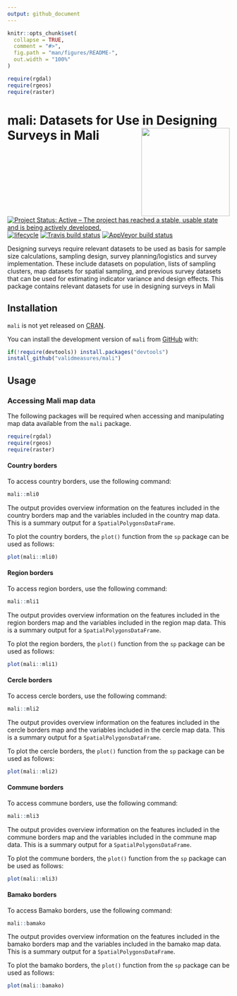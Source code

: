 ```yaml
---
output: github_document
---
```


<!-- README.md is generated from README.Rmd. Please edit that file -->

```r
knitr::opts_chunk$set(
  collapse = TRUE,
  comment = "#>",
  fig.path = "man/figures/README-",
  out.width = "100%"
)

require(rgdal)
require(rgeos)
require(raster)
```
# mali: Datasets for Use in Designing Surveys in Mali <img src="man/figures/mali.png" width="200" align="right" />

[![Project Status: Active – The project has reached a stable, usable state and is being actively developed.](https://www.repostatus.org/badges/latest/active.svg)](https://www.repostatus.org/#active)
[![lifecycle](https://img.shields.io/badge/lifecycle-maturing-blue.svg)](https://www.tidyverse.org/lifecycle/#maturing)
[![Travis build status](https://travis-ci.org/validmeasures/mali.svg?branch=master)](https://travis-ci.org/validmeasures/mali)
[![AppVeyor build status](https://ci.appveyor.com/api/projects/status/github/validmeasures/mali?branch=master&svg=true)](https://ci.appveyor.com/project/validmeasures/mali)

Designing surveys require relevant datasets to be used as basis for sample size calculations, sampling design, survey planning/logistics and survey implementation. These include datasets on population, lists of sampling clusters, map datasets for spatial sampling, and previous survey datasets that can be used for estimating indicator variance and design effects. This package contains relevant datasets for use in designing surveys in Mali

## Installation

`mali` is not yet released on [CRAN](https://cran.r-project.org).

You can install the development version of `mali` from [GitHub](https://github.com/validmeasures/mali) with:

```r
if(!require(devtools)) install.packages("devtools") 
install_github("validmeasures/mali")
```

## Usage

### Accessing Mali map data

The following packages will be required when accessing and manipulating map data available from the `mali` package.

```r
require(rgdal)
require(rgeos)
require(raster)
```

#### Country borders

To access country borders, use the following command:

```r
mali::mli0
```

The output provides overview information on the features included in the country borders map and the variables included in the country map data. This is a summary output for a `SpatialPolygonsDataFrame`.

To plot the country borders, the `plot()` function from the `sp` package can be used as follows:

```r
plot(mali::mli0)
```

#### Region borders

To access region borders, use the following command:

```r
mali::mli1
```

The output provides overview information on the features included in the region borders map and the variables included in the region map data. This is a summary output for a `SpatialPolygonsDataFrame`.

To plot the region borders, the `plot()` function from the `sp` package can be used as follows:

```r
plot(mali::mli1)
```

#### Cercle borders

To access cercle borders, use the following command:

```r
mali::mli2
```

The output provides overview information on the features included in the cercle borders map and the variables included in the cercle map data. This is a summary output for a `SpatialPolygonsDataFrame`.

To plot the cercle borders, the `plot()` function from the `sp` package can be used as follows:

```r
plot(mali::mli2)
```

#### Commune borders

To access commune borders, use the following command:

```r
mali::mli3
```

The output provides overview information on the features included in the commune borders map and the variables included in the commune map data. This is a summary output for a `SpatialPolygonsDataFrame`.

To plot the commune borders, the `plot()` function from the `sp` package can be used as follows:

```r
plot(mali::mli3)
```

#### Bamako borders

To access Bamako borders, use the following command:

```r
mali::bamako
```

The output provides overview information on the features included in the bamako borders map and the variables included in the bamako map data. This is a summary output for a `SpatialPolygonsDataFrame`.

To plot the bamako borders, the `plot()` function from the `sp` package can be used as follows:

```r
plot(mali::bamako)
```
